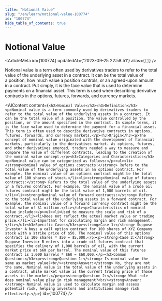 ```yaml
---
title: "Notional Value"
slug: "/en/learn/notional-value-100774"
id: "100774"
hide_table_of_contents: true
---
```



# Notional Value

<ArticleMeta id={100774} updatedAt={'2023-09-25 22:58:51'} alias={`[]`} />
<div className='border-solid border-b border-t-0 my-4 border-[var(--ifm-color-gray-300)]' />

Notional value is a term often used by derivatives traders to refer to the total value of the underlying asset in a contract. It can be the total value of a position, how much value a position controls, or an agreed-upon amount in a contract. Put simply, it is the face value that is used to determine payments on a financial asset. This term is used when describing derivative contracts in the options, futures, forwards, and currency markets.

<AIContent content={`<h2>Nominal Value</h2><h3>Definition</h3><p>Nominal value is a term commonly used by derivatives traders to refer to the total value of the underlying assets in a contract. It can be the total value of a position, the value controlled by the position, or the amount specified in the contract. In simple terms, it is the face value used to determine the payment for a financial asset. This term is often used to describe derivative contracts in options, futures, forwards, and currency markets.</p><h3>Origin</h3><p>The concept of nominal value originated with the development of financial markets, particularly in the derivatives market. As options, futures, and other derivatives emerged, traders needed a way to measure and compare the value of different contracts, leading to the creation of the nominal value concept.</p><h3>Categories and Characteristics</h3><p>Nominal value can be categorized as follows:</p><ul><li><strong>Nominal value of options contracts:</strong> Refers to the total value of the underlying assets in an options contract. For example, the nominal value of an options contract might be the total value of 100 shares of stock.</li><li><strong>Nominal value of futures contracts:</strong> Refers to the total value of the underlying assets in a futures contract. For example, the nominal value of a crude oil futures contract might be the total value of 1,000 barrels of oil.</li><li><strong>Nominal value of forward contracts:</strong> Refers to the total value of the underlying assets in a forward contract. For example, the nominal value of a forward currency contract might be the total value of $1 million.</li></ul><p>Characteristics of nominal value include:</p><ul><li>Used to measure the scale and risk of a contract.</li><li>Does not reflect the actual market value or trading price.</li><li>Important for calculating margin and risk management.</li></ul><h3>Specific Cases</h3><p><strong>Case 1:</strong> Suppose Investor A buys a call option contract for 100 shares of XYZ Company stock with a strike price of $50. The nominal value of this options contract is 100 shares * $50 = $5,000.</p><p><strong>Case 2:</strong> Suppose Investor B enters into a crude oil futures contract that specifies the delivery of 1,000 barrels of oil, with the current market price at $60 per barrel. The nominal value of this futures contract is 1,000 barrels * $60 = $60,000.</p><h3>Common Questions</h3><p><strong>Question 1:</strong> Is nominal value the same as market value?<br/><strong>Answer:</strong> No, they are not the same. Nominal value is the total value of the underlying assets in a contract, while market value is the current trading price of those assets in the market.</p><p><strong>Question 2:</strong> What role does nominal value play in risk management?<br/><strong>Answer:</strong> Nominal value is used to calculate margin and assess potential risk, helping investors and institutions manage risk effectively.</p>`} id={100774} />
